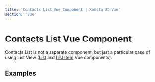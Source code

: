```yaml
---
title: 'Contacts List Vue Component | Konsta UI Vue'
section: 'vue'
---
```



# Contacts List Vue Component

Contacts List is not a separate component, but just a particular case of using List View ([List](/vue/list) and [List Item](/vue/list-item) Vue components).

## Examples

<ContactsListExample />
